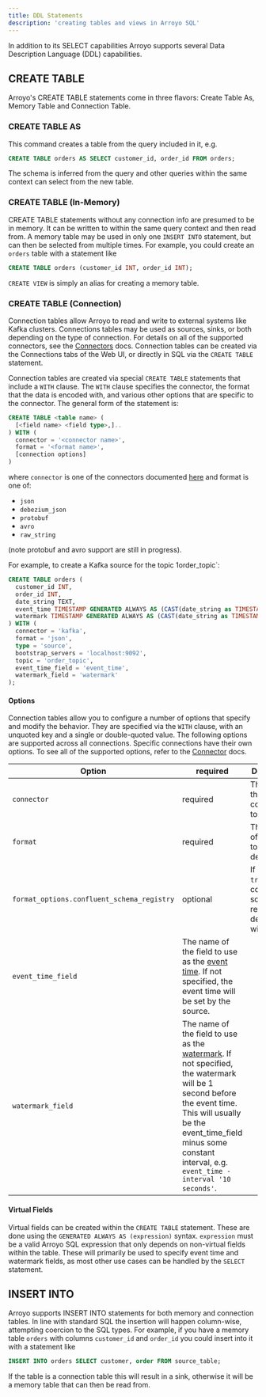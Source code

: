 ```yaml
---
title: DDL Statements
description: 'creating tables and views in Arroyo SQL'
---
```


In addition to its SELECT capabilities Arroyo supports several Data Description Language (DDL) capabilities.

## CREATE TABLE

Arroyo's CREATE TABLE statements come in three flavors: Create Table As, Memory Table and Connection Table.

### CREATE TABLE AS

This command creates a table from the query included in it, e.g.

```sql
CREATE TABLE orders AS SELECT customer_id, order_id FROM orders;
```

The schema is inferred from the query and other queries within the same context can select from the new table.

### CREATE TABLE (In-Memory)

CREATE TABLE statements without any connection info are presumed to be in
memory. It can be written to within the same query context and then read from. A
memory table may be used in only one `INSERT INTO` statement, but can then be
selected from multiple times. For example, you could create an `orders` table
with a statement like

```sql
CREATE TABLE orders (customer_id INT, order_id INT);
```

`CREATE VIEW` is simply an alias for creating a memory table.

### CREATE TABLE (Connection)

Connection tables allow Arroyo to read and write to external systems like Kafka
clusters. Connections tables may be used as sources, sinks, or both depending on
the type of connection. For details on all of the supported connectors, see the
[Connectors](/connectors) docs. Connection tables can be created via the
Connections tabs of the Web UI, or directly in SQL via the `CREATE TABLE`
statement.

Connection tables are created via special `CREATE TABLE` statements that
include a `WITH` clause. The `WITH` clause specifies the connector, the format
that the data is encoded with, and various other options that are specific to
the connector. The general form of the statement is:

```sql
CREATE TABLE <table name> (
  [<field name> <field type>,]..
) WITH (
  connector = '<connector name>',
  format = '<format name>',
  [connection options]
)
```

where `connector` is one of the connectors documented [here](/connectors) and
format is one of:

* `json`
* `debezium_json`
* `protobuf`
* `avro`
* `raw_string`

(note protobuf and avro support are still in progress).

For example, to create a Kafka source for the topic 1order_topic`:

```sql
CREATE TABLE orders (
  customer_id INT,
  order_id INT,
  date_string TEXT,
  event_time TIMESTAMP GENERATED ALWAYS AS (CAST(date_string as TIMESTAMP)),
  watermark TIMESTAMP GENERATED ALWAYS AS (CAST(date_string as TIMESTAMP) - INTERVAL '15' SECOND
) WITH (
  connector = 'kafka',
  format = 'json',
  type = 'source',
  bootstrap_servers = 'localhost:9092',
  topic = 'order_topic',
  event_time_field = 'event_time',
  watermark_field = 'watermark'
);
```


#### Options

Connection tables allow you to configure a number of options that specify and
modify the behavior. They are specified via the `WITH` clause, with an unquoted
key and a single or double-quoted value. The following options are supported
across all connections. Specific connections have their own options. To see all
of the supported options, refer to the [Connector](/connectors) docs.


| Option           | required  | Description |
|--------          | --------- |-------------|
| `connector`      | required  | The name of the connector to use.|
| `format`         | required  | The format of the data to be deserialized. |
| `format_options.confluent_schema_registry` | optional | If set to `true`, confluent schema registry decoding will be used |
| `event_time_field`  | The name of the field to use as the [event time](/concepts#event-time). If not specified, the event time will be set by the source.|
| `watermark_field`   | The name of the field to use as the [watermark](/concepts#watermark). If not specified, the watermark will be 1 second before the event time. This will usually be the event_time_field minus some constant interval, e.g. `event_time - interval '10 seconds'`.|

#### Virtual Fields

Virtual fields can be created within the `CREATE TABLE` statement.
These are done using the `GENERATED ALWAYS AS (expression)` syntax.
`expression` must be a valid Arroyo SQL expression that only depends on non-virtual fields within the table.
These will primarily be used to specify event time and watermark fields,
as most other use cases can be handled by the `SELECT` statement.

## INSERT INTO

Arroyo supports INSERT INTO statements for both memory and connection tables. In
line with standard SQL the insertion will happen column-wise, attempting
coercion to the SQL types. For example, if you have a memory table `orders` with
columns `customer_id` and `order_id` you could insert into it with a statement
like

```sql
INSERT INTO orders SELECT customer, order FROM source_table;
```

If the table is a connection table this will result in a sink,
otherwise it will be a memory table that can then be read from.
